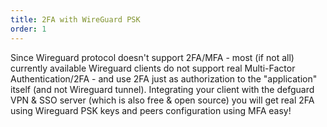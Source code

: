 ```yaml
---
title: 2FA with WireGuard PSK
order: 1
---
```

Since Wireguard protocol doesn't support 2FA/MFA - most (if not all) currently available Wireguard clients do not support real Multi-Factor Authentication/2FA - and use 2FA just as authorization to the "application" itself (and not Wireguard tunnel). Integrating your client with the defguard VPN & SSO server (which is also free & open source) you will get real 2FA using Wireguard PSK keys and peers configuration using MFA easy!
